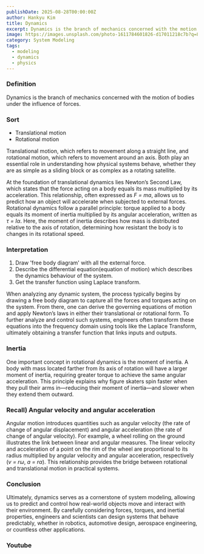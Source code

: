 ```yaml
---
publishDate: 2025-08-28T00:00:00Z
author: Hankyu Kim
title: Dynamics
excerpt: Dynamics is the branch of mechanics concerned with the motion of bodies under the action of forces.
image: https://images.unsplash.com/photo-1611784601826-d17011218c7b?q=80&w=1740&auto=format&fit=crop&ixlib=rb-4.1.0&ixid=M3wxMjA3fDB8MHxwaG90by1wYWdlfHx8fGVufDB8fHx8fA%3D%3D
category: System Modeling
tags:
  - modeling
  - dynamics
  - physics
---
```



### Definition
Dynamics is the branch of mechanics concerned with the motion of bodies under the influence of forces. 

### Sort
- Translational motion
- Rotational motion

Translational motion, which refers to movement along a straight line, and rotational motion, which refers to movement around an axis. Both play an essential role in understanding how physical systems behave, whether they are as simple as a sliding block or as complex as a rotating satellite.

At the foundation of translational dynamics lies Newton’s Second Law, which states that the force acting on a body equals its mass multiplied by its acceleration. This relationship, often expressed as *F = ma*, allows us to predict how an object will accelerate when subjected to external forces. Rotational dynamics follow a parallel principle: torque applied to a body equals its moment of inertia multiplied by its angular acceleration, written as *τ = Iα*. Here, the moment of inertia describes how mass is distributed relative to the axis of rotation, determining how resistant the body is to changes in its rotational speed.

### Interpretation
1. Draw 'free body diagram' with all the external force.
2. Describe the differential equation(equation of motion) which describes the dynamics behaviour of the system.
3. Get the transfer function using Laplace transform.

When analyzing any dynamic system, the process typically begins by drawing a free body diagram to capture all the forces and torques acting on the system. From there, one can derive the governing equations of motion and apply Newton’s laws in either their translational or rotational form. To further analyze and control such systems, engineers often transform these equations into the frequency domain using tools like the Laplace Transform, ultimately obtaining a transfer function that links inputs and outputs.

### Inertia
One important concept in rotational dynamics is the moment of inertia. A body with mass located farther from its axis of rotation will have a larger moment of inertia, requiring greater torque to achieve the same angular acceleration. This principle explains why figure skaters spin faster when they pull their arms in—reducing their moment of inertia—and slower when they extend them outward.

### Recall) Angular velocity and angular acceleration
Angular motion introduces quantities such as angular velocity (the rate of change of angular displacement) and angular acceleration (the rate of change of angular velocity). For example, a wheel rolling on the ground illustrates the link between linear and angular measures. The linear velocity and acceleration of a point on the rim of the wheel are proportional to its radius multiplied by angular velocity and angular acceleration, respectively (*v = rω*, *a = rα*). This relationship provides the bridge between rotational and translational motion in practical systems.

### Conclusion
Ultimately, dynamics serves as a cornerstone of system modeling, allowing us to predict and control how real-world objects move and interact with their environment. By carefully considering forces, torques, and inertial properties, engineers and scientists can design systems that behave predictably, whether in robotics, automotive design, aerospace engineering, or countless other applications.

### Youtube

<YouTube id="myhV4PZlrxQ" />